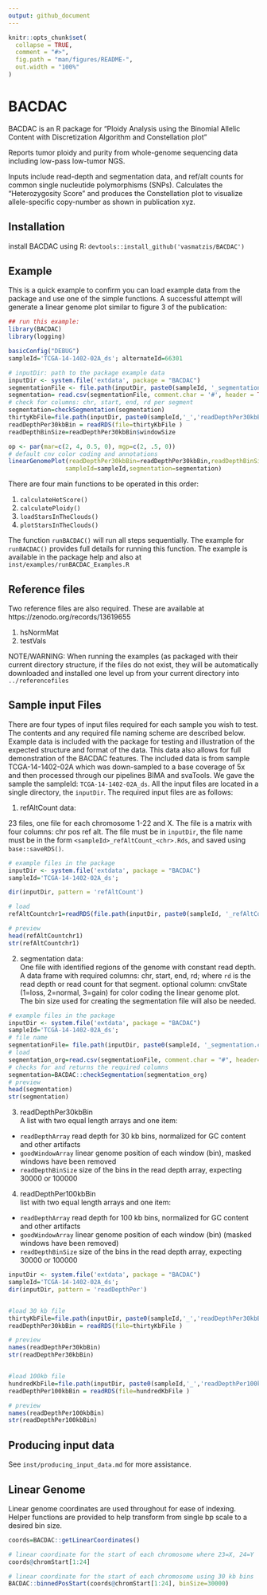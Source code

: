 ```yaml
---
output: github_document
---
```


<!-- README.md is generated from README.Rmd. Please edit that file -->

```r
knitr::opts_chunk$set(
  collapse = TRUE,
  comment = "#>",
  fig.path = "man/figures/README-",
  out.width = "100%"
)
```

# BACDAC

<!-- badges: start -->
<!-- badges: end -->

BACDAC is an R package for "Ploidy Analysis using the Binomial Allelic Content with 
Discretization Algorithm and Constellation plot"

Reports tumor ploidy and purity from whole-genome sequencing data including low-pass low-tumor NGS.

Inputs include read-depth and segmentation data, and ref/alt counts for common single nucleutide 
polymorphisms (SNPs). Calculates the "Heterozygosity Score" and produces the Constellation plot 
to visualize allele-specific copy-number as shown in publication xyz.


## Installation

install BACDAC using R: `devtools::install_github('vasmatzis/BACDAC')`


## Example

This is a quick example to confirm you can load example data from the package and use one of the 
simple functions. A successful attempt will generate a linear genome plot similar to figure 3 of 
the publication:

```r
## run this example:
library(BACDAC)
library(logging)

basicConfig("DEBUG")
sampleId='TCGA-14-1402-02A_ds'; alternateId=66301

# inputDir: path to the package example data
inputDir <- system.file('extdata', package = "BACDAC")
segmentationFile <- file.path(inputDir, paste0(sampleId, '_segmentation.csv'))
segmentation= read.csv(segmentationFile, comment.char = '#', header = TRUE) 
# check for columns: chr, start, end, rd per segment
segmentation=checkSegmentation(segmentation)
thirtyKbFile=file.path(inputDir, paste0(sampleId,'_','readDepthPer30kbBin.Rds'))
readDepthPer30kbBin = readRDS(file=thirtyKbFile )
readDepthBinSize=readDepthPer30kbBin$windowSize

op <- par(mar=c(2, 4, 0.5, 0), mgp=c(2, .5, 0))
# default cnv color coding and annotations
linearGenomePlot(readDepthPer30kbBin=readDepthPer30kbBin,readDepthBinSize=readDepthBinSize, 
                sampleId=sampleId,segmentation=segmentation)
```

There are four main functions to be operated in this order:

1. `calculateHetScore()`
2. `calculatePloidy()`
3. `loadStarsInTheClouds()`
4. `plotStarsInTheClouds()`

The function `runBACDAC()` will run all steps sequentially. The example for `runBACDAC()` provides
full details for running this function. The example is available in the package help and also at
`inst/examples/runBACDAC_Examples.R`  

## Reference files
Two reference files are also required. These are available at https://zenodo.org/records/13619655

1. hsNormMat 
2. testVals 

NOTE/WARNING: When running the examples (as packaged with their current directory structure, if the
files do not exist, they will be automatically downloaded and installed one level up from your
current directory into `../referencefiles`


## Sample input Files
There are four types of input files required for each sample you wish to test. The contents and any
required file naming scheme are described below. Example data is included with the package for
testing and illustration of the expected structure and format of the data. This data also allows for
full demonstration of the BACDAC features. The included data is from sample TCGA-14-1402-02A which
was down-sampled to a base coverage of 5x and then processed through our pipelines BIMA and
svaTools. We gave the sample the sampleId: `TCGA-14-1402-02A_ds`. All the input files are located in
a single directory, the `inputDir`. The required input files are as follows:

1) refAltCount data:

23 files, one file for each chromosome 1-22 and X. The file is a matrix with four columns: chr pos
ref alt. The file must be in `inputDir`, the file name must be in the form 
`<sampleId>_refAltCount_<chr>.Rds`, and saved using `base::saveRDS()`.

```r
# example files in the package
inputDir <- system.file('extdata', package = "BACDAC")
sampleId='TCGA-14-1402-02A_ds';

dir(inputDir, pattern = 'refAltCount')

# load
refAltCountchr1=readRDS(file.path(inputDir, paste0(sampleId, '_refAltCount_1.Rds')))

# preview
head(refAltCountchr1)
str(refAltCountchr1)

```

2) segmentation data:  
One file with identified regions of the genome with constant read depth.   
A data frame with required columns: chr, start, end, rd; where `rd` is the read depth or read count
for that segment. 
optional column: cnvState (1=loss, 2=normal, 3=gain) for color coding the linear genome plot.  
The bin size used for creating the segmentation file will also be needed.

```r
# example files in the package
inputDir <- system.file('extdata', package = "BACDAC")
sampleId='TCGA-14-1402-02A_ds';
# file name
segmentationFile= file.path(inputDir, paste0(sampleId, '_segmentation.csv'))
# load
segmentation_org=read.csv(segmentationFile, comment.char = "#", header=TRUE)
# checks for and returns the required columns
segmentation=BACDAC::checkSegmentation(segmentation_org)
# preview
head(segmentation)
str(segmentation)
```


3)  readDepthPer30kbBin       
A list with two equal length arrays and one item:
  * `readDepthArray` read depth for 30 kb bins, normalized for GC content and other artifacts
  * `goodWindowArray` linear genome position of each window (bin), masked windows have been removed
  * `readDepthBinSize` size of the bins in the read depth array, expecting 30000 or 100000

4)  readDepthPer100kbBin       
list with two equal length arrays and one item:
  * `readDepthArray` read depth for 100 kb bins, normalized for GC content and other artifacts
  * `goodWindowArray` linear genome position of each window (bin) (masked windows have been removed)
  * `readDepthBinSize` size of the bins in the read depth array, expecting 30000 or 100000

```r
inputDir <- system.file('extdata', package = "BACDAC")
sampleId='TCGA-14-1402-02A_ds';
dir(inputDir, pattern = 'readDepthPer')


#load 30 kb file
thirtyKbFile=file.path(inputDir, paste0(sampleId,'_','readDepthPer30kbBin.Rds'))
readDepthPer30kbBin = readRDS(file=thirtyKbFile )

# preview
names(readDepthPer30kbBin)
str(readDepthPer30kbBin)


#load 100kb file
hundredKbFile=file.path(inputDir, paste0(sampleId,'_','readDepthPer100kbBin.Rds'))
readDepthPer100kbBin = readRDS(file=hundredKbFile )

# preview
names(readDepthPer100kbBin)
str(readDepthPer100kbBin)

```

## Producing input data

See `inst/producing_input_data.md` for more assistance.


## Linear Genome

Linear genome coordinates are used throughout for ease of indexing. Helper functions are provided 
to help transform from single bp scale to a desired bin size.

```r
coords=BACDAC::getLinearCoordinates()

# linear coordinate for the start of each chromosome where 23=X, 24=Y
coords@chromStart[1:24]

# linear coordinate for the start of each chromosome using 30 kb bins
BACDAC::binnedPosStart(coords@chromStart[1:24], binSize=30000)

```



